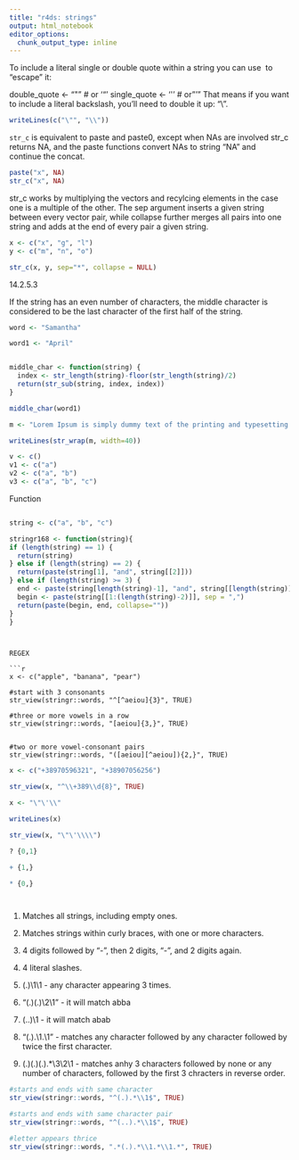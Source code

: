 ```yaml
---
title: "r4ds: strings"
output: html_notebook
editor_options: 
  chunk_output_type: inline
---
```



To include a literal single or double quote within a string you can use \ to “escape” it:

double_quote <- "\"" # or '"'
single_quote <- '\'' # or "'"
That means if you want to include a literal backslash, you’ll need to double it up: "\\".


```r

writeLines(c("\"", "\\"))

```

`str_c` is equivalent to paste and paste0, except when NAs are involved str_c returns NA, and the paste functions convert NAs to string "NA" and continue the concat.

```r
paste("x", NA)
str_c("x", NA)
```



str_c works by multiplying the vectors and recylcing elements in the case one is a multiple of the other. The sep argument inserts a given string between every vector pair, while collapse further merges all pairs into one string and adds at the end of every pair a given string.
```r
x <- c("x", "g", "l")
y <- c("m", "n", "o")

str_c(x, y, sep="*", collapse = NULL)
```


14.2.5.3

If the string has an even number of characters, the middle character is considered to be the last character of the first half of the string.
```r
word <- "Samantha"

word1 <- "April"


middle_char <- function(string) {
  index <- str_length(string)-floor(str_length(string)/2)
  return(str_sub(string, index, index))
}

middle_char(word1)
```


```r
m <- "Lorem Ipsum is simply dummy text of the printing and typesetting industry. Lorem Ipsum has been the industry's standard dummy text ever since the 1500s, when an unknown printer took a galley of type and scrambled it to make a type specimen book. "
```


```r
writeLines(str_wrap(m, width=40))
```


```r
v <- c()
v1 <- c("a")
v2 <- c("a", "b")
v3 <- c("a", "b", "c")
```


Function
```r

```




```r
string <- c("a", "b", "c")
```

```r

stringr168 <- function(string){
if (length(string) == 1) {
  return(string)
} else if (length(string) == 2) {
  return(paste(string[1], "and", string[[2]]))
} else if (length(string) >= 3) {
  end <- paste(string[length(string)-1], "and", string[[length(string)]])
  begin <- paste(string[[1:(length(string)-2)]], sep = ",")
  return(paste(begin, end, collapse=""))
}
}

```




```


REGEX

```r
x <- c("apple", "banana", "pear")

#start with 3 consonants
str_view(stringr::words, "^[^aeiou]{3}", TRUE)

#three or more vowels in a row
str_view(stringr::words, "[aeiou]{3,}", TRUE)


#two or more vowel-consonant pairs
str_view(stringr::words, "([aeiou][^aeiou]){2,}", TRUE)

```





```r

x <- c("+38970596321", "+38907056256")

str_view(x, "^\\+389\\d{8}", TRUE)
```


```r
x <- "\"\'\\"

writeLines(x)

str_view(x, "\"\'\\\\")

```



```r

? {0,1}

+ {1,}

* {0,}




```

1. Matches all strings, including empty ones.

2. Matches strings within curly braces, with one or more characters.

3. 4 digits followed by "-", then 2 digits, "-", and 2 digits again.

4. 4 literal slashes.




1. (.)\1\1 - any character appearing 3 times.
2. "(.)(.)\\2\\1" - it will match abba
3. (..)\1 - it will match abab
4. "(.).\\1.\\1" - matches any character followed by any character followed by twice the first character.
5. (.)(.)(.).*\\3\\2\\1 - matches anhy 3 characters followed by none or any number of characters, followed by the first 3 chracters in reverse order.

```r
#starts and ends with same character
str_view(stringr::words, "^(.).*\\1$", TRUE)

#starts and ends with same character pair
str_view(stringr::words, "^(..).*\\1$", TRUE)

#letter appears thrice
str_view(stringr::words, ".*(.).*\\1.*\\1.*", TRUE)
```










